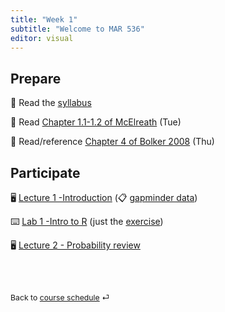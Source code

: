 ```yaml
---
title: "Week 1"
subtitle: "Welcome to MAR 536"
editor: visual
---
```


## Prepare

📖 Read the [syllabus](/course-syllabus.html)

📖 Read [Chapter 1.1-1.2 of McElreath](../readings/Statistical_Rethinking_chap1_extract.pdf) (Tue)

📖 Read/reference [Chapter 4 of Bolker 2008](../readings/Statistical_Rethinking_chap1_extract.pdf) (Thu)

## Participate

🖥️ [Lecture 1 -Introduction](../lectures/lec-01.pptx) (📋 [gapminder data](../data/gapminder.xlsx))

⌨️ [Lab 1 -Intro to R](../labs/lab-01.pdf) (just the [exercise](../labs/lab-exercise-01.pdf))

🖥️ [Lecture 2 - Probability review](../lectures/lec-02.pdf)

<br><br>

::: {style="font-size: 0.875em;"}
Back to [course schedule](/ "Course schedule") ⏎
:::
